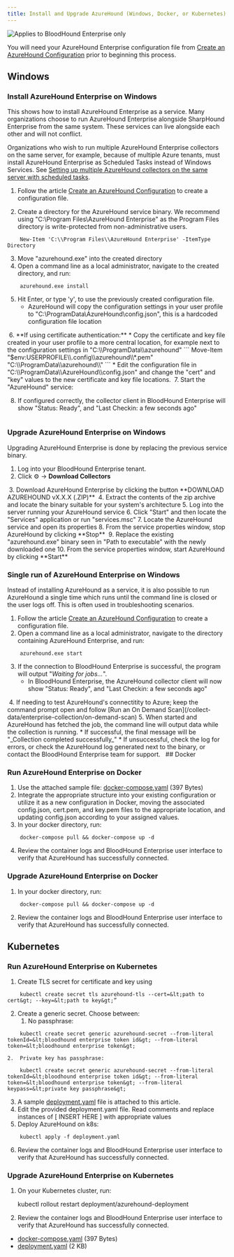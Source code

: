 ```yaml
---
title: Install and Upgrade AzureHound (Windows, Docker, or Kubernetes)
---
```


<img noZoom src="/assets/enterprise-edition-pill-tag.svg" alt="Applies to BloodHound Enterprise only"/>

You will need your AzureHound Enterprise configuration file from [Create an AzureHound Configuration](/install-data-collector/install-azurehound/create-configuration) prior to beginning this process.


## Windows

### Install AzureHound Enterprise on Windows

This shows how to install AzureHound Enterprise as a service. Many organizations choose to run AzureHound Enterprise alongside SharpHound Enterprise from the same system. These services can live alongside each other and will not conflict.

Organizations who wish to run multiple AzureHound Enterprise collectors on the same server, for example, because of multiple Azure tenants, must install AzureHound Enterprise as Scheduled Tasks instead of Windows Services. See [Setting up multiple AzureHound collectors on the same server with scheduled tasks](/install-data-collector/install-azurehound/multiple-collectors).

1.  Follow the article [Create an AzureHound Configuration](/install-data-collector/install-azurehound/create-configuration) to create a configuration file.

2.  Create a directory for the AzureHound service binary. We recommend using "C:\\Program Files\\AzureHound Enterprise" as the Program Files directory is write-protected from non-administrative users.
```
    New-Item 'C:\\Program Files\\AzureHound Enterprise' -ItemType Directory
```
3.  Move "azurehound.exe" into the created directory
4.  Open a command line as a local administrator, navigate to the created directory, and run:
```
    azurehound.exe install
```
5.  Hit Enter, or type 'y', to use the previously created configuration file.
    * AzureHound will copy the configuration settings in your user profile to "C:\\ProgramData\\AzureHound\\config.json", this is a hardcoded configuration file location
<Frame>
  <img src="/assets/image-163.png" alt=""/>
</Frame>
6.  **If using certificate authentication:**
    * Copy the certificate and key file created in your user profile to a more central location, for example next to the configuration settings in "C:\\ProgramData\\azurehound"
```
    Move-Item "$env:USERPROFILE\\.config\\azurehound\\*.pem" "C:\\ProgramData\\azurehound\\"
```
    * Edit the configuration file in "C:\\ProgramData\\AzureHound\\config.json" and change the "cert" and "key" values to the new certificate and key file locations.
<Frame>
  <img src="/assets/image-164.png" alt=""/>
</Frame>
7.  Start the "AzureHound" service:
<Frame>
  <img src="assets/image-165.png/" alt=""/>
</Frame>

8.  If configured correctly, the collector client in BloodHound Enterprise will show "Status: Ready", and "Last Checkin: a few seconds ago"
<Frame>
  <img src="/assets/image-166.png" alt=""/>
</Frame>

### Upgrade AzureHound Enterprise on Windows

Upgrading AzureHound Enterprise is done by replacing the previous service binary.

1.  Log into your BloodHound Enterprise tenant.
2.  Click ⚙️ → **Download Collectors**
<Frame>
  <img src="/assets/image-167.png" alt=""/>
</Frame>
3.  Download AzureHound Enterprise by clicking the button **DOWNLOAD AZUREHOUND vX.X.X (.ZIP)**
<Frame>
  <img src="/assets/image-168.png" alt=""/>
</Frame>
4.  Extract the contents of the zip archive and locate the binary suitable for your system's architecture
5.  Log into the server running your AzureHound service
6.  Click "Start" and then locate the "Services" application or run "services.msc"
7.  Locate the AzureHound service and open its properties
8.  From the service properties window, stop AzureHound by clicking **Stop**
<Frame>
  <img src="/assets/image-169.png" alt=""/>
</Frame>
9.  Replace the existing "azurehound.exe" binary seen in "Path to executable" with the newly downloaded one
10. From the service properties window, start AzureHound by clicking **Start**
<Frame>
  <img src="/assets/image-170.png" alt=""/>
</Frame>


### Single run of AzureHound Enterprise on Windows

Instead of installing AzureHound as a service, it is also possible to run AzureHound a single time which runs until the command line is closed or the user logs off. This is often used in troubleshooting scenarios.

1.  Follow the article [Create an AzureHound Configuration](/install-data-collector/install-azurehound/create-configuration) to create a configuration file.
2.  Open a command line as a local administrator, navigate to the directory containing AzureHound Enterprise, and run:
```
    azurehound.exe start
```
3.  If the connection to BloodHound Enterprise is successful, the program will output "_Waiting for jobs..._".
    * In BloodHound Enterprise, the AzureHound collector client will now show "Status: Ready", and "Last Checkin: a few seconds ago"
<Frame>
  <img src="/assets/image-171.png" alt=""/>
</Frame>
4.  If needing to test AzureHound's connectitity to Azure; keep the command prompt open and follow [Run an On Demand Scan](/collect-data/enterprise-collection/on-demand-scan)
5.  When started and AzureHound has fetched the job, the command line will output data while the collection is running.
    * If successful, the final message will be "_Collection completed successfully_"
    * If unsuccessful, check the log for errors, or check the AzureHound log generated next to the binary, or contact the BloodHound Enterprise team for support.
<Frame>
  <img src="/assets/image-172.png" alt=""/>
</Frame>
<Frame>
  <img src="/assets/image-173.png" alt=""/>
</Frame>
## Docker

### Run AzureHound Enterprise on Docker

1.  Use the attached sample file: [docker-compose.yaml](https://raw.githubusercontent.com/SpecterOps/BloodHound-docs/main/docs/assets/deploy/docker-compose.yaml) (397 Bytes)
2.  Integrate the appropriate structure into your existing configuration or utilize it as a new configuration in Docker, moving the associated config.json, cert.pem, and key.pem files to the appropriate location, and updating config.json according to your assigned values.
3.  In your docker directory, run:
```
    docker-compose pull && docker-compose up -d
```
4.  Review the container logs and BloodHound Enterprise user interface to verify that AzureHound has successfully connected.

### Upgrade AzureHound Enterprise on Docker

1.  In your docker directory, run:
```
    docker-compose pull && docker-compose up -d
```
2.  Review the container logs and BloodHound Enterprise user interface to verify that AzureHound has successfully connected.


## Kubernetes

### Run AzureHound Enterprise on Kubernetes

1.  Create TLS secret for certificate and key using
```
    kubectl create secret tls azurehound-tls --cert=&lt;path to cert&gt; --key=&lt;path to key&gt;”
```
2.  Create a generic secret. Choose between:
    1.  No passphrase:
```
    kubectl create secret generic azurehound-secret --from-literal tokenId=&lt;bloodhound enterprise token id&gt; --from-literal token=&lt;bloodhound enterprise token&gt;
```
    2.  Private key has passphrase:
```
    kubectl create secret generic azurehound-secret --from-literal tokenId=&lt;bloodhound enterprise token id&gt; --from-literal token=&lt;bloodhound enterprise token&gt; --from-literal keypass=&lt;private key passphrase&gt;
```
3.  A sample [deployment.yaml](https://raw.githubusercontent.com/SpecterOps/BloodHound/main/docs/assets/deployment.yaml) file is attached to this article.
4.  Edit the provided deployment.yaml file. Read comments and replace instances of \[ INSERT HERE \] with appropriate values
5.  Deploy AzureHound on k8s:
```
    kubectl apply -f deployment.yaml
```
6.  Review the container logs and BloodHound Enterprise user interface to verify that AzureHound has successfully connected.

### Upgrade AzureHound Enterprise on Kubernetes

1.  On your Kubernetes cluster, run:

    kubectl rollout restart deployment/azurehound-deployment

2.  Review the container logs and BloodHound Enterprise user interface to verify that AzureHound has successfully connected.

* [docker-compose.yaml](https://raw.githubusercontent.com/SpecterOps/BloodHound/docs/assets/deploy/docker-compose.yaml) (397 Bytes)
* [deployment.yaml](https://raw.githubusercontent.com/SpecterOps/BloodHound/main/docs/assets/deploy/deployment.yaml) (2 KB)

